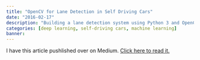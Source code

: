 ```yaml
---
title: "OpenCV for Lane Detection in Self Driving Cars"
date: "2016-02-17"
description: "Building a lane detection system using Python 3 and OpenCV"
categories: [deep learning, self-driving cars, machine learning]
banner:
---
```


I have this article pushlished over on Medium. [Click here to read it.](https://medium.com/@galen.ballew/opencv-lanedetection-419361364fc0)